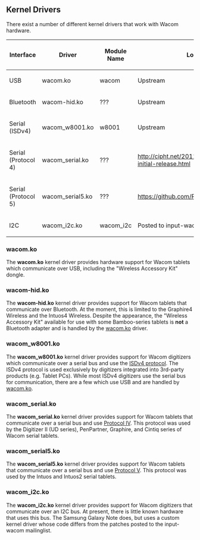 == Kernel Drivers ==

There exist a number of different kernel drivers that work with Wacom hardware.

{| border="1" cellpadding="3" class="wikitable"
|-
! Interface
! Driver
! Module Name
! Location
|-
| USB
| wacom.ko
| wacom
| Upstream
|-
| Bluetooth
| wacom-hid.ko
| ???
| Upstream
|-
| Serial (ISDv4)
| wacom_w8001.ko
| w8001
| Upstream
|-
| Serial (Protocol 4)
| wacom_serial.ko
| ???
| http://cipht.net/2011/07/02/wacom_serial-initial-release.html
|-
| Serial (Protocol 5)
| wacom_serial5.ko
| ???
| https://github.com/RoaldFre/wacom_serial5
|-
| I2C
| wacom_i2c.ko
| wacom_i2c
| Posted to input-wacom mailinglist
|}


=== wacom.ko ===
The '''wacom.ko''' kernel driver provides hardware support for Wacom tablets which communicate over USB, including the "Wireless Accessory Kit" dongle.

=== wacom-hid.ko ===
The '''wacom-hid.ko''' kernel driver provides support for Wacom tablets that communicate over Bluetooth. At the moment, this is limited to the Graphire4 Wireless and the Intuos4 Wireless. Despite the appearance, the "Wireless Accessory Kit" available for use with some Bamboo-series tablets is '''not''' a Bluetooth adapter and is handled by the [[#wacom.ko|wacom.ko]] driver.

=== wacom_w8001.ko ===
The '''wacom_w8001.ko''' kernel driver provides support for Wacom digitizers which communicate over a serial bus and use the [[ISDV4 Protocol|ISDv4 protocol]]. The ISDv4 protocol is used exclusively by digitizers integrated into 3rd-party products (e.g. Tablet PCs). While most ISDv4 digitizers use the serial bus for communication, there are a few which use USB and are handled by [[#wacom.ko|wacom.ko]].

=== wacom_serial.ko ===
The '''wacom_serial.ko''' kernel driver provides support for Wacom tablets that communicate over a serial bus and use [[Serial Protocol IV|Protocol IV]]. This protocol was used by the Digitizer II (UD series), PenPartner, Graphire, and Cintiq series of Wacom serial tablets.

=== wacom_serial5.ko ===
The '''wacom_serial5.ko''' kernel driver provides support for Wacom tablets that communicate over a serial bus and use [[Serial Protocol V|Protocol V]]. This protocol was used by the Intuos and Intuos2 serial tablets.

=== wacom_i2c.ko ===
The '''wacom_i2c.ko''' kernel driver provides support for Wacom digitizers that communicate over an I2C bus. At present, there is little known hardware that uses this bus. The Samsung Galaxy Note does, but uses a custom kernel driver whose code differs from the patches posted to the input-wacom mailinglist.